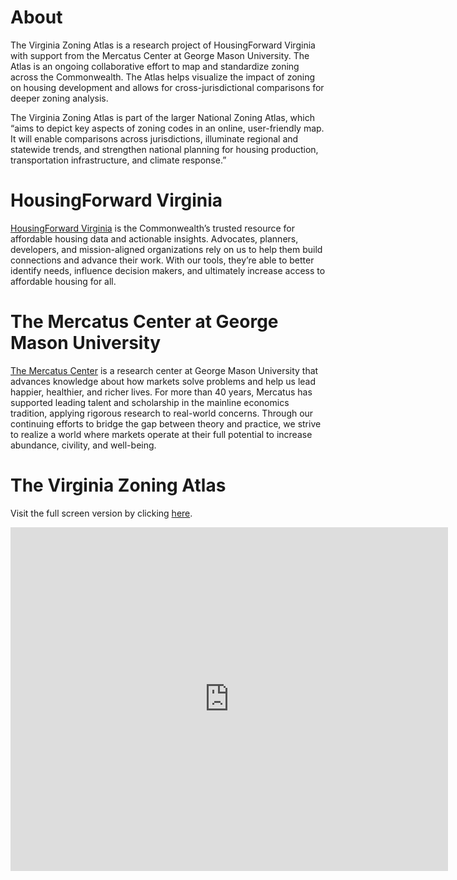 # About {.unnumbered}

The Virginia Zoning Atlas is a research project of HousingForward Virginia with support from the Mercatus Center at George Mason University. The Atlas is an ongoing collaborative effort to map and standardize zoning across the Commonwealth. The Atlas helps visualize the impact of zoning on housing development and allows for cross-jurisdictional comparisons for deeper zoning analysis.

The Virginia Zoning Atlas is part of the larger National Zoning Atlas, which "aims to depict key aspects of zoning codes in an online, user-friendly map.  It will enable comparisons across jurisdictions, illuminate regional and statewide trends, and strengthen national planning for housing production, transportation infrastructure, and climate response." 


# HousingForward Virginia
[HousingForward Virginia](https://www.housingforwardva.org) is the Commonwealth’s trusted resource for affordable housing data and actionable insights. Advocates, planners, developers, and mission-aligned organizations rely on us to help them build connections and advance their work. With our tools, they’re able to better identify needs, influence decision makers, and ultimately increase access to affordable housing for all.

# The Mercatus Center at George Mason University
[The Mercatus Center](https://www.mercatus.org) is a research center at George Mason University that advances knowledge about how markets solve problems and help us lead happier, healthier, and richer lives. For more than 40 years, Mercatus has supported leading talent and scholarship in the mainline economics tradition, applying rigorous research to real-world concerns. Through our continuing efforts to bridge the gap between theory and practice, we strive to realize a world where markets operate at their full potential to increase abundance, civility, and well-being.

# The Virginia Zoning Atlas

Visit the full screen version by clicking [here](https://housingforwardva.shinyapps.io/va_zoning_atlas/).

```{=html}

<iframe id="vza" src="https://housingforwardva.shinyapps.io/va_zoning_atlas/" style="border: none; width: 700px; height: 550px" frameborder="0"></iframe>

```

